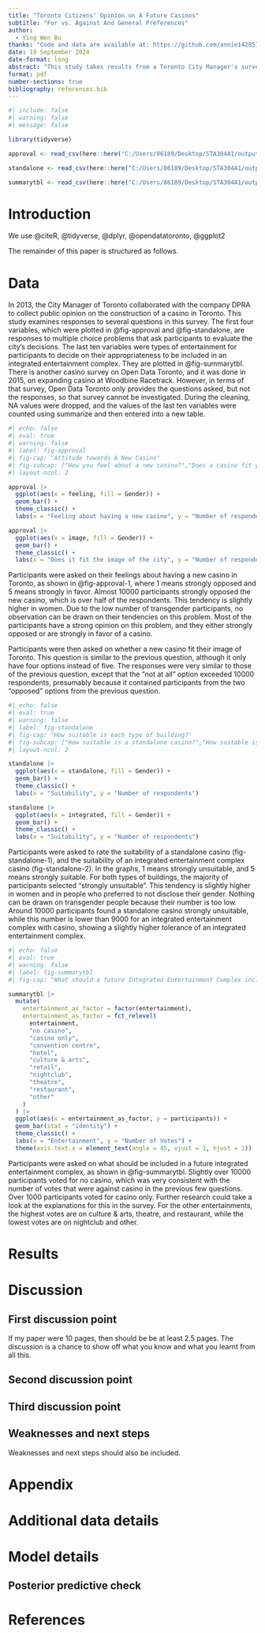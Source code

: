 ```yaml
---
title: "Toronto Citizens' Opinion on A Future Casinos"
subtitle: "For vs. Against And General Preferences"
author: 
  - Ying Wen Bu
thanks: "Code and data are available at: https://github.com/annie142857/starter_folder/tree/main"
date: 19 September 2024
date-format: long
abstract: "This study takes results from a Toronto City Manager's survey on people's opinion on the construction of a casino. (results). Although the survey was conducted to incorporate people's viewpoint into the casino's construction, the results can still be used in other research to investigate people's opinions on casinos and related entertainments."
format: pdf
number-sections: true
bibliography: references.bib
---
```


```r
#| include: false
#| warning: false
#| message: false

library(tidyverse)

approval <- read_csv(here::here("C:/Users/86189/Desktop/STA304A1/outputs/data/clean_data(approval).csv"), show_col_types = FALSE)

standalone <- read_csv(here::here("C:/Users/86189/Desktop/STA304A1/outputs/data/clean_data(standalone).csv"), show_col_types = FALSE)

summarytbl <- read_csv(here::here("C:/Users/86189/Desktop/STA304A1/outputs/data/clean_data(summarytbl).csv"), show_col_types = FALSE)

```


# Introduction

We use @citeR, @tidyverse, @dplyr, @opendatatoronto, @ggplot2

The remainder of this paper is structured as follows. 



# Data {#sec-datasection}

In 2013, the City Manager of Toronto collaborated with the company DPRA to collect public opinion on the construction of a casino in Toronto. This study examines responses to several questions in this survey. The first four variables, which were plotted in @fig-approval and @fig-standalone, are responses to multiple choice problems that ask participants to evaluate the city's decisions. The last ten variables were types of entertainment for participants to decide on their appropriateness to be included in an integrated entertainment complex. They are plotted in @fig-summarytbl.
There is another casino survey on Open Data Toronto, and it was done in 2015, on expanding casino at Woodbine Racetrack. However, in terms of that survey, Open Data Toronto only provides the questions asked, but not the responses, so that survey cannot be investigated. During the cleaning, NA values were dropped, and the values of the last ten variables were counted using summarize and then entered into a new table.

```r
#| echo: false
#| eval: true
#| warning: false
#| label: fig-approval
#| fig-cap: "Attitude towards A New Casino"
#| fig-subcap: ["How you feel about a new casino?","Does a casino fit your image of the city?"]
#| layout-ncol: 2

approval |>
  ggplot(aes(x = feeling, fill = Gender)) +
  geom_bar() +
  theme_classic() +
  labs(x = "Feeling about having a new casino", y = "Number of respondents")

approval |>
  ggplot(aes(x = image, fill = Gender)) +
  geom_bar() +
  theme_classic() +
  labs(x = "Does it fit the image of the city", y = "Number of respondents")
```

Participants were asked on their feelings about having a new casino in Toronto, as shown in @fig-approval-1, where 1 means strongly opposed and 5 means strongly in favor. Almost 10000 participants strongly opposed the new casino, which is over half of the respondents. This tendency is slightly higher in women. Due to the low number of transgender participants, no observation can be drawn on their tendencies on this problem. Most of the participants have a strong opinion on this problem, and they either strongly opposed or are strongly in favor of a casino.

Participants were then asked on whether a new casino fit their image of Toronto. This question is similar to the previous question, although it only have four options instead of five. The responses were very similar to those of the previous question, except that the "not at all" option exceeded 10000 respondents, presumably because it contained participants from the two "opposed" options from the previous question.

```r
#| echo: false
#| eval: true
#| warning: false
#| label: fig-standalone
#| fig-cap: "How suitable is each type of building?"
#| fig-subcap: ["How suitable is a standalone casino?","How suitable is an integrated entertainment complex?"]
#| layout-ncol: 2

standalone |>
  ggplot(aes(x = standalone, fill = Gender)) +
  geom_bar() +
  theme_classic() +
  labs(x = "Suitability", y = "Number of respondents")

standalone |>
  ggplot(aes(x = integrated, fill = Gender)) +
  geom_bar() +
  theme_classic() +
  labs(x = "Suitability", y = "Number of respondents")
```

Participants were asked to rate the suitability of a standalone casino (fig-standalone-1), and the suitability of an integrated entertainment complex casino (fig-standalone-2). In the graphs, 1 means strongly unsuitable, and 5 means strongly suitable. For both types of buildings, the majority of participants selected "strongly unsuitable". This tendency is slightly higher in women and in people who preferred to not disclose their gender. Nothing can be drawn on transgender people because their number is too low. Around 10000 participants found a standalone casino strongly unsuitable, while this number is lower than 9000 for an integrated entertainment complex with casino, showing a slightly higher tolerance of an integrated entertainment complex.

```r
#| echo: false
#| eval: true
#| warning: false
#| label: fig-summarytbl
#| fig-cap: "What should a future Integrated Entertainment Complex include?"

summarytbl |>
  mutate(
    entertainment_as_factor = factor(entertainment),
    entertainment_as_factor = fct_relevel(
      entertainment,
      "no casino",
      "casino only",
      "convention centre",
      "hotel",
      "culture & arts",
      "retail",
      "nightclub",
      "theatre",
      "restaurant",
      "other"
    )
  ) |>
  ggplot(aes(x = entertainment_as_factor, y = participants)) +
  geom_bar(stat = "identity") +
  theme_classic() +
  labs(x = "Entertainment", y = "Number of Votes") +
  theme(axis.text.x = element_text(angle = 45, vjust = 1, hjust = 1))
```

Participants were asked on what should be included in a future integrated entertainment complex, as shown in @fig-summarytbl. Slightly over 10000 participants voted for no casino, which was very consistent with the number of votes that were against casino in the previous few questions. Over 1000 participants voted for casino only. Further research could take a look at the explanations for this in the survey. For the other entertainments, the highest votes are on culture & arts, theatre, and restaurant, while the lowest votes are on nightclub and other. 

# Results





# Discussion

## First discussion point {#sec-first-point}

If my paper were 10 pages, then should be be at least 2.5 pages. The discussion is a chance to show off what you know and what you learnt from all this. 

## Second discussion point

## Third discussion point

## Weaknesses and next steps

Weaknesses and next steps should also be included.

\newpage

\appendix

# Appendix {-}


# Additional data details

# Model details {#sec-model-details}

## Posterior predictive check




\newpage


# References